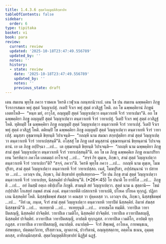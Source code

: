 ```yaml
---
title: 1.4.3.6 สุตฺตวิญฺญตฺติสิกฺขาปท
tableOfContents: false
sidebar:
  order: 6
type: tipitaka
basket: vi
book: para
review:
  current: review
  updated: '2025-10-18T23:47:49.556789'
  updated_by: ''
  notes: ''
  history:
  - state: review
    date: '2025-10-18T23:47:49.556789'
    updated_by: ''
    notes: ''
    previous_state: draft
---
```



<DynamicBreadcrumb />


<ReviewStatus review={frontmatter.review} showDetails={true} />

<HypothesisAnnotation frontmatter={frontmatter} />

<Division number="636" book="para" e="ch" v="1" p="368">

<Paragraph number="2350" book="para">
เตน สมเยน พุทฺโธ ภควา ราชคเห วิหรติ เวฬุวเน กลนฺทกนิวาเป. เตน โข ปน สมเยน ฉพฺพคฺคิยา ภิกฺขู จีวรการสมเย พหุํ สุตฺตํ วิญฺญาเปสุํ. กเตปิ จีวเร พหุํ สุตฺตํ อวสิฏฺฐํ โหติ. อถ โข ฉพฺพคฺคิยานํ ภิกฺขูนํ เอตทโหสิ—  “หนฺท มยํ, อาวุโส, อญฺญมฺปิ สุตฺตํ วิญฺญาเปตฺวา ตนฺตวาเยหิ จีวรํ วายาเปมา”ติ. อถ โข ฉพฺพคฺคิยา ภิกฺขู อญฺญมฺปิ สุตฺตํ วิญฺญาเปตฺวา ตนฺตวาเยหิ จีวรํ วายาเปสุํ. วีเตปิ จีวเร พหุํ สุตฺตํ อวสิฏฺฐํ โหติ. ทุติยมฺปิ โข ฉพฺพคฺคิยา ภิกฺขู อญฺญมฺปิ สุตฺตํ วิญฺญาเปตฺวา ตนฺตวาเยหิ จีวรํ วายาเปสุํ. วีเตปิ จีวเร พหุํ สุตฺตํ อวสิฏฺฐํ โหติ. ตติยมฺปิ โข ฉพฺพคฺคิยา ภิกฺขู อญฺญมฺปิ สุตฺตํ วิญฺญาเปตฺวา ตนฺตวาเยหิ จีวรํ วายาเปสุํ. มนุสฺสา อุชฺฌายนฺติ ขิยฺยนฺติ วิปาเจนฺติ—  “กถญฺหิ นาม สมณา สกฺยปุตฺติยา สามํ สุตฺตํ วิญฺญาเปตฺวา ตนฺตวาเยหิ จีวรํ วายาเปสฺสนฺตี”ติ.
</Paragraph>

<Paragraph number="2351" book="para">
อโสฺสสุํ โข ภิกฺขู เตสํ มนุสฺสานํ อุชฺฌายนฺตานํ ขิยฺยนฺตานํ วิปาเจนฺตานํ. เย เต ภิกฺขู อปฺปิจฺฉา …เป…  เต อุชฺฌายนฺติ ขิยฺยนฺติ วิปาเจนฺติ—  “กถญฺหิ นาม ฉพฺพคฺคิยา ภิกฺขู สามํ สุตฺตํ วิญฺญาเปตฺวา ตนฺตวาเยหิ จีวรํ วายาเปสฺสนฺตี”ติ.
</Paragraph>

<Paragraph number="2352" book="para">
อถ โข เต ภิกฺขู ฉพฺพคฺคิเย ภิกฺขู อเนกปริยาเยน วิครหิตฺวา ภควโต เอตมตฺถํ อาโรเจสุํ …เป…  “สจฺจํ กิร ตุมฺเห, ภิกฺขเว, สามํ สุตฺตํ วิญฺญาเปตฺวา ตนฺตวาเยหิ จีวรํ วายาเปถา”ติ? “สจฺจํ, ภควา”ติ. วิครหิ พุทฺโธ ภควา …เป…  กถญฺหิ นาม ตุมฺเห, โมฆปุริสา, สามํ สุตฺตํ วิญฺญาเปตฺวา ตนฺตวาเยหิ จีวรํ วายาเปสฺสถ. เนตํ, โมฆปุริสา, อปฺปสนฺนานํ วา ปสาทาย …เป…  เอวญฺจ ปน, ภิกฺขเว, อิมํ สิกฺขาปทํ อุทฺทิเสยฺยาถ—
</Paragraph>

</Division>
<Division number="637" book="para" e="ch" v="1" p="369">

<Paragraph number="2353" book="para">
<Emphasis>“โย ปน ภิกฺขุ สามํ สุตฺตํ วิญฺญาเปตฺวา ตนฺตวาเยหิ จีวรํ วายาเปยฺย, นิสฺสคฺคิยํ ปาจิตฺติยนฺ”</Emphasis>ติ. (*26*:<Emphasis>45</Emphasis>)
</Paragraph>

</Division>
<Division number="638" book="para" e="ch" v="1" p="369">

<Paragraph number="2354" book="para">
<Emphasis>โย ปนา</Emphasis>ติ โย ยาทิโส …เป…  <Emphasis>ภิกฺขู</Emphasis>ติ …เป…  อยํ อิมสฺมิํ อตฺเถ อธิปฺเปโต ภิกฺขูติ.
</Paragraph>

<Paragraph number="2355" book="para">
<Emphasis>สามนฺ</Emphasis>ติ สยํ วิญฺญาเปตฺวา.
</Paragraph>

<Paragraph number="2356" book="para">
<Emphasis>สุตฺตํ</Emphasis> นาม ฉ สุตฺตานิ—  โขมํ กปฺปาสิกํ โกเสยฺยํ กมฺพลํ สาณํ ภงฺคํ.
</Paragraph>

<Paragraph number="2357" book="para">
<Emphasis>ตนฺตวาเยหี</Emphasis>ติ เปสกาเรหิ วายาเปติ, ปโยเค ปโยเค ทุกฺกฏํ. ปฏิลาเภน นิสฺสคฺคิยํ โหติ. นิสฺสชฺชิตพฺพํ สํฆสฺส วา คณสฺส วา ปุคฺคลสฺส วา. เอวญฺจ ปน, ภิกฺขเว, นิสฺสชฺชิตพฺพํ …เป…  “อิทํ เม, ภนฺเต, จีวรํ สามํ สุตฺตํ วิญฺญาเปตฺวา ตนฺตวาเยหิ วายาปิตํ นิสฺสคฺคิยํ. อิมาหํ สํฆสฺส นิสฺสชฺชามี”ติ …เป…  ทเทยฺยาติ …เป…  ทเทยฺยุนฺติ …เป…  อายสฺมโต ทมฺมีติ.
</Paragraph>

</Division>
<Division number="639" book="para" e="ch" v="1" p="370">

<Paragraph number="2358" book="para">
วายาปิเต วายาปิตสญฺญี, นิสฺสคฺคิยํ ปาจิตฺติยํ. วายาปิเต เวมติโก, นิสฺสคฺคิยํ ปาจิตฺติยํ. วายาปิเต อวายาปิตสญฺญี, นิสฺสคฺคิยํ ปาจิตฺติยํ.
</Paragraph>

<Paragraph number="2359" book="para">
อวายาปิเต วายาปิตสญฺญี, อาปตฺติ ทุกฺกฏสฺส. อวายาปิเต เวมติโก, อาปตฺติ ทุกฺกฏสฺส. อวายาปิเต อวายาปิตสญฺญี, อนาปตฺติ.
</Paragraph>

</Division>
<Division number="640" book="para" e="ch" v="1" p="370">

<Paragraph number="2360" book="para">
อนาปตฺติ—  จีวรํ สิพฺเพตุํ, อาโยเค, กายพนฺธเน, อํสพทฺธเก, ปตฺตตฺถวิกาย, ปริสฺสาวเน, ญาตกานํ, ปวาริตานํ, อญฺญสฺสตฺถาย, อตฺตโน ธเนน, อุมฺมตฺตกสฺส, อาทิกมฺมิกสฺสาติ.

</Paragraph>
</Division>

<Paragraph number="2361" type="center" book="para">
สุตฺตวิญฺญตฺติสิกฺขาปทํ นิฏฺฐิตํ ฉฏฺฐํ.
</Paragraph>